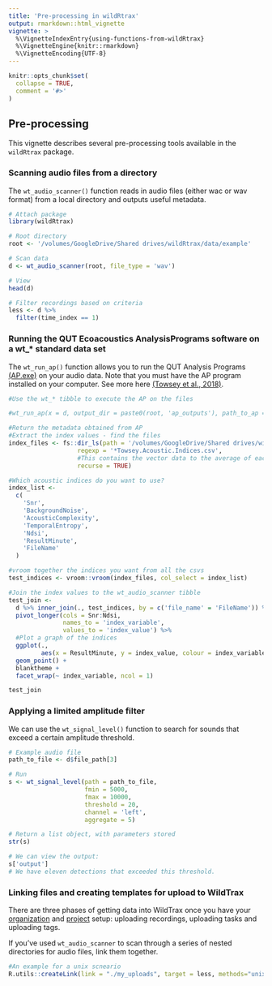 ```yaml
---
title: 'Pre-processing in wildRtrax'
output: rmarkdown::html_vignette
vignette: >
  %\VignetteIndexEntry{using-functions-from-wildRtrax}
  %\VignetteEngine{knitr::rmarkdown}
  %\VignetteEncoding{UTF-8}
---
```


```r

knitr::opts_chunk$set(
  collapse = TRUE,
  comment = '#>'
)

```

## Pre-processing

This vignette describes several pre-processing tools available in the `wildRtrax` package. 

### Scanning audio files from a directory

The `wt_audio_scanner()` function reads in audio files (either wac or wav format) from a local directory and outputs useful metadata.


```r
# Attach package
library(wildRtrax)

```

```r
# Root directory
root <- '/volumes/GoogleDrive/Shared drives/wildRtrax/data/example'

# Scan data
d <- wt_audio_scanner(root, file_type = 'wav')

# View
head(d)

# Filter recordings based on criteria
less <- d %>%
  filter(time_index == 1)
```

### Running the QUT Ecoacoustics AnalysisPrograms software on a wt_* standard data set

The `wt_run_ap()` function allows you to run the QUT Analysis Programs [(AP.exe)](https://ap.qut.ecoacoustics.info/) on your audio data. Note that you must have the AP program installed on your computer. See more here [(Towsey et al., 2018)](https://researchoutput.csu.edu.au/ws/portalfiles/portal/28556441/28544328_Published_article.pdf). 

```r
#Use the wt_* tibble to execute the AP on the files

#wt_run_ap(x = d, output_dir = paste0(root, 'ap_outputs'), path_to_ap = '/volumes/GoogleDrive/Shared drives/wildRtrax/data/AP')

```

```r
#Return the metadata obtained from AP
#Extract the index values - find the files
index_files <- fs::dir_ls(path = '/volumes/GoogleDrive/Shared drives/wildRtrax/data/ap_example',
                   regexp = '*Towsey.Acoustic.Indices.csv',
                   #This contains the vector data to the average of each index
                   recurse = TRUE)

#Which acoustic indices do you want to use?
index_list <-
  c(
    'Snr',
    'BackgroundNoise',
    'AcousticComplexity',
    'TemporalEntropy',
    'Ndsi',
    'ResultMinute',
    'FileName'
  )

#vroom together the indices you want from all the csvs
test_indices <- vroom::vroom(index_files, col_select = index_list)

#Join the index values to the wt_audio_scanner tibble
test_join <-
  d %>% inner_join(., test_indices, by = c('file_name' = 'FileName')) %>%
  pivot_longer(cols = Snr:Ndsi,
               names_to = 'index_variable',
               values_to = 'index_value') %>%
  #Plot a graph of the indices
  ggplot(.,
         aes(x = ResultMinute, y = index_value, colour = index_variable)) +
  geom_point() +
  blanktheme +
  facet_wrap(~ index_variable, ncol = 1)

test_join
```

### Applying a limited amplitude filter

We can use the `wt_signal_level()` function to search for sounds that exceed a certain amplitude threshold. 

```r
# Example audio file
path_to_file <- d$file_path[3]

# Run
s <- wt_signal_level(path = path_to_file, 
                     fmin = 5000, 
                     fmax = 10000, 
                     threshold = 20, 
                     channel = 'left', 
                     aggregate = 5)

# Return a list object, with parameters stored
str(s)

# We can view the output:
s['output']
# We have eleven detections that exceeded this threshold.

```

### Linking files and creating templates for upload to WildTrax

There are three phases of getting data into WildTrax once you have your [organization](https://www.wildtrax.ca/home/wildtrax-guide/2-Organizations.html) and [project](https://www.wildtrax.ca/home/wildtrax-guide/3-Projects.html) setup: uploading recordings, uploading tasks and uploading tags.

If you've used `wt_audio_scanner` to scan through a series of nested directories for audio files, link them together.

```r
#An example for a unix scneario
R.utils::createLink(link = "./my_uploads", target = less, methods="unix-symlink")

```


